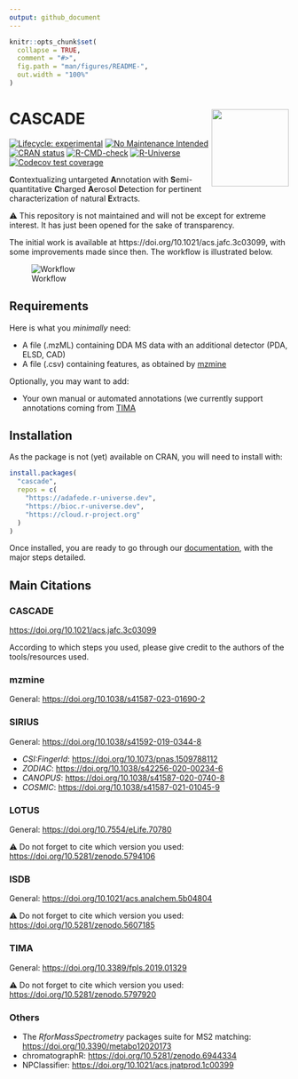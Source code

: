 ```yaml
---
output: github_document
---
```


<!-- README.md is generated from README.Rmd. Please edit that file -->

```r
knitr::opts_chunk$set(
  collapse = TRUE,
  comment = "#>",
  fig.path = "man/figures/README-",
  out.width = "100%"
)
```

# CASCADE <img src='https://raw.githubusercontent.com/adafede/cascade/dev/man/figures/logo.svg' align="right" height="139" />

<!-- badges: start -->
[![Lifecycle: experimental](https://img.shields.io/badge/lifecycle-experimental-orange.svg)](https://lifecycle.r-lib.org/articles/stages.html#experimental)
[![No Maintenance Intended](http://unmaintained.tech/badge.svg)](http://unmaintained.tech/)
[![CRAN status](https://www.r-pkg.org/badges/version/tima)](https://CRAN.R-project.org/package=tima)
[![R-CMD-check](https://github.com/adafede/cascade/actions/workflows/R-CMD-check.yaml/badge.svg)](https://github.com/adafede/cascade/actions/workflows/R-CMD-check.yaml)
[![R-Universe](https://adafede.r-universe.dev/badges/cascade)](https://adafede.r-universe.dev/cascade)
[![Codecov test coverage](https://codecov.io/gh/adafede/cascade/graph/badge.svg)](https://app.codecov.io/gh/adafede/cascade)
<!-- [![Docker](https://badgen.net/badge/icon/docker?icon=docker&label)](https://hub.docker.com/r/adafede/cascade/) -->
<!-- [![DOI](https://zenodo.org/badge/DOI/10.5281/zenodo.5797920.svg)](https://doi.org/10.5281/zenodo.5797920) -->
<!-- badges: end -->

**C**ontextualizing untargeted **A**nnotation with **S**emi-quantitative **C**harged **A**erosol **D**etection for pertinent characterization of natural **E**xtracts.

⚠️ This repository is not maintained and will not be except for extreme interest.
It has just been opened for the sake of transparency.

The initial work is available at https://doi.org/10.1021/acs.jafc.3c03099, with some improvements made since then.
The workflow is illustrated below.

![Workflow](https://raw.githubusercontent.com/adafede/cascade/main/man/figures/cascade-workflow.svg)

## Requirements

Here is what you *minimally* need:

- A file (.mzML) containing DDA MS data with an additional detector (PDA, ELSD, CAD)
- A file (.csv) containing features, as obtained by [mzmine](https://mzio.io/)

Optionally, you may want to add:

- Your own manual or automated annotations (we currently support annotations coming from [TIMA](https://taxonomicallyinformedannotation.github.io/tima)

## Installation

As the package is not (yet) available on CRAN, you will need to install with:

``` r
install.packages(
  "cascade",
  repos = c(
    "https://adafede.r-universe.dev",
    "https://bioc.r-universe.dev",
    "https://cloud.r-project.org"
  )
)
```

Once installed, you are ready to go through our [documentation](https://adafede.github.io/cascade/articles/), with the major steps detailed.

## Main Citations

### CASCADE

<https://doi.org/10.1021/acs.jafc.3c03099>

According to which steps you used, please give credit to the authors of the tools/resources used.

### mzmine

General: <https://doi.org/10.1038/s41587-023-01690-2>

### SIRIUS

General: <https://doi.org/10.1038/s41592-019-0344-8>

- *CSI:FingerId*: <https://doi.org/10.1073/pnas.1509788112>
- *ZODIAC*: <https://doi.org/10.1038/s42256-020-00234-6>
- *CANOPUS*: <https://doi.org/10.1038/s41587-020-0740-8>
- *COSMIC*: <https://doi.org/10.1038/s41587-021-01045-9>

### LOTUS

General: <https://doi.org/10.7554/eLife.70780>

⚠️ Do not forget to cite which version you used: <https://doi.org/10.5281/zenodo.5794106>

### ISDB

General: <https://doi.org/10.1021/acs.analchem.5b04804>

⚠️ Do not forget to cite which version you used: <https://doi.org/10.5281/zenodo.5607185>

### TIMA

General: <https://doi.org/10.3389/fpls.2019.01329>

⚠️ Do not forget to cite which version you used: <https://doi.org/10.5281/zenodo.5797920>

### Others

- The *RforMassSpectrometry* packages suite for MS2 matching: <https://doi.org/10.3390/metabo12020173>
- chromatographR: <https://doi.org/10.5281/zenodo.6944334>
- NPClassifier: <https://doi.org/10.1021/acs.jnatprod.1c00399>
